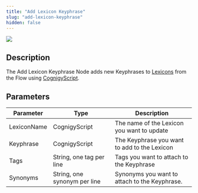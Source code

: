 ```yaml
---
title: "Add Lexicon Keyphrase"
slug: "add-lexicon-keyphrase"
hidden: false
---
```


<Frame>
  <img class="image-center" src="/_assets/ai/develop/node-reference/ai/add-lexicon-keyphrase.png" style={{ width: 'auto' }} />
</Frame>

## Description

The Add Lexicon Keyphrase Node adds new Keyphrases to [Lexicons](/ai/platform-features/nlu/slots/user-defined/lexicon) from the Flow using [CognigyScript](/ai/platform-features/cognigyscript).

## Parameters

| Parameter   | Type                         | Description                                   |
|-------------|------------------------------|-----------------------------------------------|
| LexiconName | CognigyScript                | The name of the Lexicon you want to update    |
| Keyphrase   | CognigyScript                | The Keyphrase you want to add to the Lexicon  |
| Tags        | String, one tag per line     | Tags you want to attach to the Keyphrase      |
| Synonyms    | String, one synonym per line | Synonyms you want to attach to the Keyphrase. |
